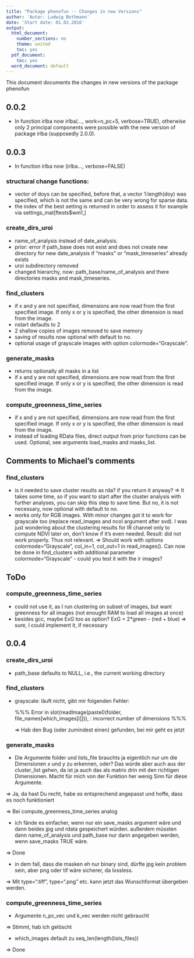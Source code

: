 ```yaml
---
title: "Package phenofun -- Changes in new Versions"
author: 'Autor: Ludwig Bothmann'
date: 'Start date: 01.02.2016'
output:
  html_document:
    number_sections: no
    theme: united
    toc: yes
  pdf_document:
    toc: yes
  word_document: default
---
```


This document documents the changes in new versions of the package phenofun

## 0.0.2

- In function irlba now irlba(..., work=n_pc+5, verbose=TRUE), otherwise only 2 principal components were possible with the new version of package irlba (supposedly 2.0.0).

## 0.0.3

- In function irlba now (irlba..., verbose=FALSE)

### structural change functions:

- vector of doys can be specified, before that, a vector 1:length(doy) was specified, which is not the same and can be very wrong for sparse data.
- the index of the best setting is returned in order to assess it for example via settings_mat[ftests$wm1,]

### create_dirs_uroi

- name_of_analysis instead of date_analysis.
- prior: error if path_base does not exist and does not create new directory for new date_analysis if "masks" or "mask_timeseries" already exists
- uroi subdirectory removed
- changed hierarchy, now: path_base/name_of_analysis and there directories masks and mask_timeseries.

### find_clusters

- if x and y are not specified, dimensions are now read from the first specified image. If only x or y is specified, the other dimension is read from the image.
- nstart defaults to 2
- 2 shallow copies of images removed to save memory
- saving of results now optional with default to no.
- optional usage of grayscale images with option colormode="Grayscale".

### generate_masks

- returns optionally all masks in a list
- if x and y are not specified, dimensions are now read from the first specified image. If only x or y is specified, the other dimension is read from the image.

### compute_greenness_time_series

- if x and y are not specified, dimensions are now read from the first specified image. If only x or y is specified, the other dimension is read from the image.
- instead of loading RData files, direct output from prior functions can be used. Optional, see arguments load_masks and masks_list.

##  Comments to Michael's comments

### find_clusters

- is it needed to save cluster results as rda? if you return it anyway? => It takes some time, so if you want to start after the cluster analysis with further analyses, you can skip this step to save time. But no, it is not necessary, now optional with default to no.
- works only for RGB images. With minor changes got it to work for grayscale too (replace read_images and ncol argument after svd). I was just wondering about the clustering results for IR channel only to compute NDVI later on, don't know if it's even needed. Result: did not work properly. Thus not relevant. => Should work with options colormode="Grayscale", col_in=1, col_out=1 in read_images(). Can now be done in find_clusters with additional parameter colormode="Grayscale"  - could you test it with the ir images?


##  ToDo

### compute_greenness_time_series

- could not use it, as I run clustering on subset of images, but want greenness for all images (not enought RAM to load all images at once)
- besides gcc, maybe ExG too as option? ExG = 2*green - (red + blue) => sure, I could implement it, if necessary


## 0.0.4

### create_dirs_uroi
- path_base defaults to NULL, i.e., the current working directory

### find_clusters
- grayscale: läuft nicht, gibt mir folgenden Fehler:

  %%%
  Error in slot(readImage(paste0(folder, file_names[which_images[i]])),  : 
  incorrect number of dimensions
  %%%
  
  => Hab den Bug (oder zumindest einen) gefunden, bei mir geht es jetzt
  
### generate_masks
- Die Argumente folder und lists_file brauchts ja eigentlich nur um die Dimensionen x und y zu erkennen, oder? Das würde aber auch aus der cluster_list gehen, da ist ja auch das als matrix drin mit den richtigen Dimensionen. Macht für mich von der Funktion her wenig Sinn für diese Argumente.

=> Ja, da hast Du recht, habe es entsprechend angepasst und hoffe, dass es noch funktioniert

=> Bei compute_greenness_time_series analog

- ich fände es einfacher, wenn nur ein save_masks argument wäre und dann beides jpg und rdata gespeichert würden. außerdem müssten dann name_of_analysis und path_base nur dann angegeben werden, wenn save_masks TRUE wäre. 

=> Done

- in dem fall, dass die masken eh nur binary sind, dürfte jpg kein problem sein, aber png oder tif wäre sicherer, da lossless.

=> Mit type=".tiff", type=".png" etc. kann jetzt das Wunschformat übergeben werden.

### compute_greenness_time_series
- Argumente n_pc_vec und k_vec werden nicht gebraucht

=> Stimmt, hab ich gelöscht

- which_images default zu seq_len(length(lists_files))

=> Done